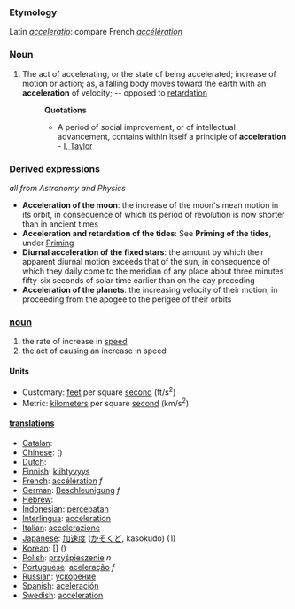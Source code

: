 ===Etymology===
Latin ''[[acceleratio]]'': compare French ''[[accélération]]''
===Noun===
#The act of accelerating, or the state of being accelerated; increase of motion or action; as, a falling body moves toward the earth with an '''acceleration''' of velocity; -- opposed to [[retardation]]
#:'''Quotations'''
#:*A period of social improvement, or of intellectual advancement, contains within itself a principle of '''acceleration''' - [[I. Taylor]]
===Derived expressions===
''all from Astronomy and Physics''
*'''Acceleration of the moon''': the increase of the moon's mean motion in its orbit, in consequence of which its period of revolution is now shorter than in ancient times
*'''Acceleration and retardation of the tides''': See '''Priming of the tides''', under [[Priming]]
*'''Diurnal acceleration of the fixed stars''': the amount by which their apparent diurnal motion exceeds that of the sun, in consequence of which they daily come to the meridian of any place about three minutes fifty-six seconds of solar time earlier than on the day preceding
*'''Acceleration of the planets''': the increasing velocity of their motion, in proceeding from the apogee to the perigee of their orbits


=== [[noun]] ===
# the rate of increase in [[speed]]
# the act of causing an increase in speed

====Units====

*Customary: [[feet]] per square [[second]] (ft/s<sup>2</sup>)
*Metric: [[kilometer]]s per square [[second]] (km/s<sup>2</sup>)

==== [[translation]]s ====
*[[Catalan]]: [[]] '' ''
*[[Chinese]]: [[]] ()
*[[Dutch]]: [[]] '' ''
*[[Finnish]]: [[kiihtyvyys]]
*[[French]]: [[accélération]] ''f''
*[[German]]: [[Beschleunigung]] ''f''
*[[Hebrew]]: [[]] '' ''
*[[Indonesian]]: [[cepat|percepatan]]
*[[Interlingua]]: [[acceleration]]
*[[Italian]]: [[accelerazione]]
*[[Japanese]]: [[加速度]] ([[かそくど]], kasokudo) (1)
*[[Korean]]: [[]] [] ()
*[[Polish]]: [[przyśpieszenie]] ''n''
*[[Portuguese]]: [[aceleração]] ''f''
*[[Russian]]: [[ускорение]]
*[[Spanish]]: [[aceleración]]
*[[Swedish]]: [[acceleration]]